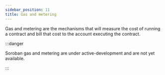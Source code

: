 ```yaml
---
sidebar_position: 11
title: Gas and metering
---
```


Gas and metering are the mechanisms that will measure the cost of running a
contract and bill that cost to the account executing the contract.

:::danger

Soroban gas and metering are under active-development and are not yet available.

:::
